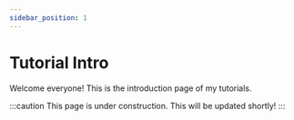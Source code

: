 ```yaml
---
sidebar_position: 1
---
```


# Tutorial Intro

Welcome everyone! This is the introduction page of my tutorials.

:::caution
This page is under construction. This will be updated shortly!
:::